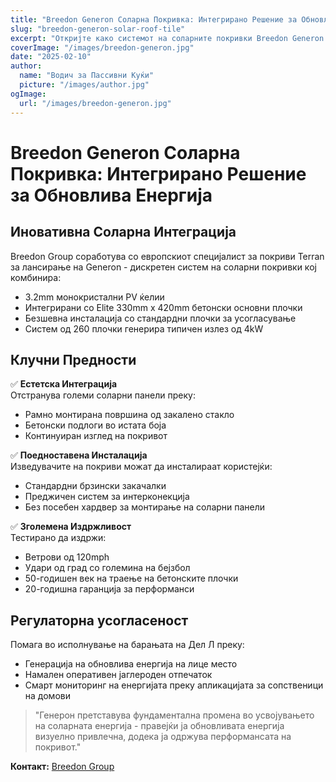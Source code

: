 ```yaml
---
title: "Breedon Generon Соларна Покривка: Интегрирано Решение за Обновлива Енергија"
slug: "breedon-generon-solar-roof-tile"
excerpt: "Откријте како системот на соларните покривки Breedon Generon интегрира генерирање на обновлива енергија со традиционалната естетика на покривите."
coverImage: "/images/breedon-generon.jpg"
date: "2025-02-10"
author:
  name: "Водич за Пассивни Куќи"
  picture: "/images/author.jpg"
ogImage:
  url: "/images/breedon-generon.jpg"
---
```


# Breedon Generon Соларна Покривка: Интегрирано Решение за Обновлива Енергија

## Иновативна Соларна Интеграција

Breedon Group соработува со европскиот специјалист за покриви Terran за лансирање на Generon - дискретен систем на соларни покривки кој комбинира:

- 3.2mm монокристални PV ќелии
- Интегрирани со Elite 330mm x 420mm бетонски основни плочки
- Безшевна инсталација со стандардни плочки за усогласување
- Систем од 260 плочки генерира типичен излез од 4kW

## Клучни Предности

✅ **Естетска Интеграција**  
Отстранува големи соларни панели преку:
- Рамно монтирана површина од закалено стакло
- Бетонски подлоги во истата боја
- Континуиран изглед на покривот

✅ **Поедноставена Инсталација**  
Изведувачите на покриви можат да инсталираат користејќи:
- Стандардни брзински закачалки
- Преджичен систем за интерконекција
- Без посебен хардвер за монтирање на соларни панели

✅ **Зголемена Издржливост**  
Тестирано да издржи:
- Ветрови од 120mph
- Удари од град со големина на бејзбол
- 50-годишен век на траење на бетонските плочки
- 20-годишна гаранција за перформанси

## Регулаторна усогласеност

Помага во исполнување на барањата на Дел Л преку:
- Генерација на обновлива енергија на лице место
- Намален оперативен јаглероден отпечаток
- Смарт мониторинг на енергијата преку апликацијата за сопственици на домови

> "Генерон претставува фундаментална промена во усвојувањето на соларната енергија - правејќи ја обновливата енергија визуелно привлечна, додека ја одржува перформансата на покривот."  

**Контакт:** [Breedon Group](https://www.breedongroup.com)